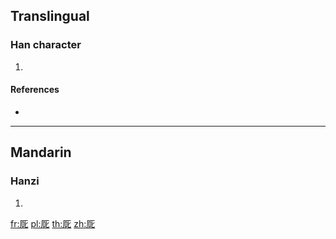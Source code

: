 ==Translingual==

===Han character===
{{Han char|rn=27|rad=厂|as=05|sn=7|four=|canj=MRP|ids=⿸厂叱}}

# {{defn|Han|sort=厂05}}

====References====
* {{Han ref|kx=0161.061|dj=0367.291|hdz=10070.021|uh=5391|ud=21393}}

----

==Mandarin==

===Hanzi===
{{cmn-hanzi|pin=[[a]] ([[a5]])|wg=ya<sup>2</sup>}}

# {{defn|lang=cmn|sort=厂05}}

[[fr:厑]]
[[pl:厑]]
[[th:厑]]
[[zh:厑]]